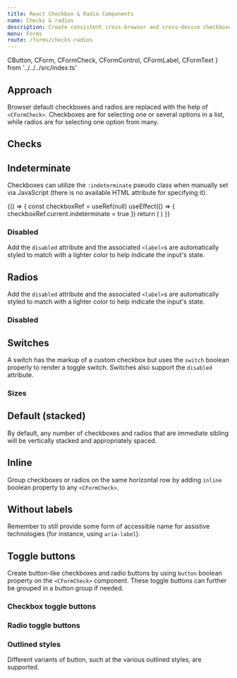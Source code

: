```yaml
---
title: React Checkbox & Radio Components
name: Checks & radios
description: Create consistent cross-browser and cross-device checkboxes and radios with our React checkbox, radio, and switch components.
menu: Forms
route: /forms/checks-radios
---
```

  CButton,
  CForm,
  CFormCheck,
  CFormControl,
  CFormLabel,
  CFormText 
} from '../../../src/index.ts'

## Approach

Browser default checkboxes and radios are replaced with the help of `<CFormCheck>`. Checkboxes are for selecting one or several options in a list, while radios are for selecting one option from many.

## Checks

<Playground>
  <CFormCheck id="flexCheckDefault" label="Default checkbox"/>
  <CFormCheck id="flexCheckChecked" label="Checked checkbox" defaultChecked />
</Playground>

## Indeterminate

Checkboxes can utilize the `:indeterminate` pseudo class when manually set via JavaScript (there is no available HTML attribute for specifying it).

<Playground>
    {() => {
      const checkboxRef = useRef(null)
      useEffect(() => {
        checkboxRef.current.indeterminate = true
      })
      return (
        <CFormCheck id="flexCheckIndeterminate" label="Indeterminate checkbox" ref={checkboxRef} />
      )
    }}
</Playground>

### Disabled

Add the `disabled` attribute and the associated `<label>`s are automatically styled to match with a lighter color to help indicate the input's state.

<Playground>
  <CFormCheck label="Disabled checkbox" disabled/>
  <CFormCheck label="Disabled checked checkbox" defaultChecked disabled/>
</Playground>

## Radios

Add the `disabled` attribute and the associated `<label>`s are automatically styled to match with a lighter color to help indicate the input's state.

<Playground>
  <CFormCheck type="radio" name="flexRadioDefault" id="flexRadioDefault1" label="Default radio"/>
  <CFormCheck type="radio" name="flexRadioDefault" id="flexRadioDefault2" label="Checked radio" defaultChecked/>
</Playground>

### Disabled

<Playground>
  <CFormCheck type="radio" name="flexRadioDisabled" id="flexRadioDisabled" label="Disabled radio" disabled/>
  <CFormCheck type="radio" name="flexRadioDisabled" id="flexRadioCheckedDisabled" label="Disabled checked radio" defaultChecked disabled/>
</Playground>

## Switches

A switch has the markup of a custom checkbox but uses the `switch` boolean properly to render a toggle switch. Switches also support the `disabled` attribute.

<Playground>
  <CFormCheck switch label="Default switch checkbox input" id="formSwitchCheckDefault"/>
  <CFormCheck switch label="Checked switch checkbox input" id="formSwitchCheckChecked" defaultChecked/>
  <CFormCheck switch label="Disabled switch checkbox input" id="formSwitchCheckDisabled" disabled/>
  <CFormCheck switch label="Disabled checked switch checkbox input" id="formSwitchCheckCheckedDisabled" defaultChecked disabled/>
</Playground>

### Sizes

<Playground>
  <CFormCheck switch label="Default switch checkbox input" id="formSwitchCheckDefault"/>
  <CFormCheck switch size="lg" label="Large switch checkbox input" id="formSwitchCheckDefaultLg"/>
  <CFormCheck switch size="xl" label="Extra large switch checkbox input" id="formSwitchCheckDefaultXL"/>
</Playground>

## Default (stacked)

By default, any number of checkboxes and radios that are immediate sibling will be vertically stacked and appropriately spaced.

<Playground>
  <CFormCheck id="defaultCheck1" label="Default checkbox"/>
  <CFormCheck id="defaultCheck2" label="Disabled checkbox" disabled/>
</Playground>

<Playground>
  <CFormCheck type="radio" name="exampleRadios" id="exampleRadios1" value="option1" label="Default radio" defaultChecked/>
  <CFormCheck type="radio" name="exampleRadios" id="exampleRadios2" value="option2" label="Second default radio"/>
  <CFormCheck type="radio" name="exampleRadios" id="exampleRadios3" value="option3" label="Disabled radio" disabled/>
</Playground>

## Inline

Group checkboxes or radios on the same horizontal row by adding `inline` boolean property to any `<CFormCheck>`.

<Playground>
  <CFormCheck inline id="inlineCheckbox1" value="option1" label="1"/>
  <CFormCheck inline id="inlineCheckbox2" value="option2" label="2"/>
  <CFormCheck inline id="inlineCheckbox3" value="option3" label="3 (disabled)" disabled/>
</Playground>

<Playground>
  <CFormCheck inline type="radio" name="inlineRadioOptions" id="inlineCheckbox1" value="option1" label="1"/>
  <CFormCheck inline type="radio" name="inlineRadioOptions" id="inlineCheckbox2" value="option2" label="2"/>
  <CFormCheck inline type="radio" name="inlineRadioOptions" id="inlineCheckbox3" value="option3" label="3 (disabled)" disabled/>
</Playground>

## Without labels

Remember to still provide some form of accessible name for assistive technologies (for instance, using `aria-label`).

<Playground>
  <div>
      <CFormCheck id="checkboxNoLabel" value="" aria-label="..."/>
  </div>
  <div>
    <CFormCheck type="radio" name="radioNoLabel" id="radioNoLabel" value="" aria-label="..."/>
  </div>
</Playground>

## Toggle buttons

Create button-like checkboxes and radio buttons by using `button` boolean property on the `<CFormCheck>` component. These toggle buttons can further be grouped in a button group if needed.

### Checkbox toggle buttons

<Playground>
  <CFormCheck button id="btn-check" autoComplete="off" label="Single toggle"/>
</Playground>

<Playground>
  <CFormCheck button id="btn-check-2" autoComplete="off" label="Checked" defaultChecked/>
</Playground>

<Playground>
  <CFormCheck button id="btn-check-3" autoComplete="off" label="Disabled" disabled/>
</Playground>

### Radio toggle buttons

<Playground>
  <CFormCheck button buttonColor="secondary" type="radio" name="options" id="option1" autoComplete="off" label="Checked" defaultChecked/>
  <CFormCheck button buttonColor="secondary" type="radio" name="options" id="option2" autoComplete="off" label="Radio"/>
  <CFormCheck button buttonColor="secondary" type="radio" name="options" id="option3" autoComplete="off" label="Radio" disabled/>
  <CFormCheck button buttonColor="secondary" type="radio" name="options" id="option4" autoComplete="off" label="Radio"/>
</Playground>

### Outlined styles

Different variants of button, such at the various outlined styles, are supported.

<Playground>
  <div> 
    <CFormCheck button buttonColor="primary" buttonVariant="outline" id="btn-check-outlined" autoComplete="off" label="Single toggle"/>
  </div>
  <div>
    <CFormCheck button buttonColor="secondary" buttonVariant="outline" id="btn-check-2-outlined" autoComplete="off" label="Checked" defaultChecked/>
  </div>
  <div>
    <CFormCheck button buttonColor="success" buttonVariant="outline" type="radio" name="options-outlined" id="success-outlined" autoComplete="off" label="Radio" defaultChecked/>
    <CFormCheck button buttonColor="danger" buttonVariant="outline" type="radio" name="options-outlined" id="danger-outlined" autoComplete="off" label="Radio"/>
  </div>
</Playground>